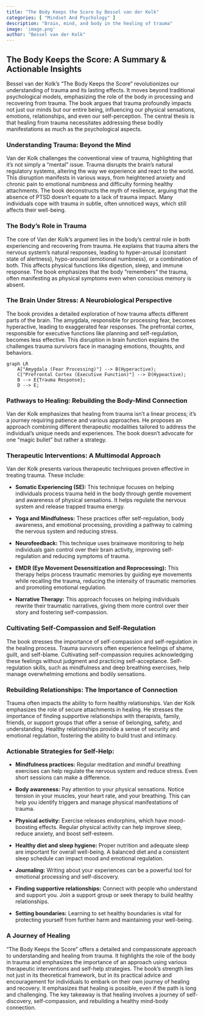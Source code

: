 ```yaml
---
title: "The Body Keeps the Score by Bessel van der Kolk"
categories: [ "Mindset And Psychology" ]
description: "Brain, mind, and body in the healing of trauma"
image: 'image.png'
author: "Bessel van der Kolk"
---
```

## The Body Keeps the Score: A Summary & Actionable Insights

Bessel van der Kolk's "The Body Keeps the Score" revolutionizes our understanding of trauma and its lasting effects. It moves beyond traditional psychological models, emphasizing the role of the body in processing and recovering from trauma. The book argues that trauma profoundly impacts not just our minds but our entire being, influencing our physical sensations, emotions, relationships, and even our self-perception. The central thesis is that healing from trauma necessitates addressing these bodily manifestations as much as the psychological aspects.

### Understanding Trauma: Beyond the Mind

Van der Kolk challenges the conventional view of trauma, highlighting that it's not simply a "mental" issue. Trauma disrupts the brain's natural regulatory systems, altering the way we experience and react to the world. This disruption manifests in various ways, from heightened anxiety and chronic pain to emotional numbness and difficulty forming healthy attachments. The book deconstructs the myth of resilience, arguing that the absence of PTSD doesn't equate to a lack of trauma impact. Many individuals cope with trauma in subtle, often unnoticed ways, which still affects their well-being.

### The Body's Role in Trauma

The core of Van der Kolk's argument lies in the body's central role in both experiencing and recovering from trauma. He explains that trauma alters the nervous system's natural responses, leading to hyper-arousal (constant state of alertness), hypo-arousal (emotional numbness), or a combination of both. This affects physical functions like digestion, sleep, and immune response. The book emphasizes that the body "remembers" the trauma, often manifesting as physical symptoms even when conscious memory is absent.


### The Brain Under Stress: A Neurobiological Perspective

The book provides a detailed exploration of how trauma affects different parts of the brain.  The amygdala, responsible for processing fear, becomes hyperactive, leading to exaggerated fear responses. The prefrontal cortex, responsible for executive functions like planning and self-regulation, becomes less effective. This disruption in brain function explains the challenges trauma survivors face in managing emotions, thoughts, and behaviors.

```mermaid
graph LR
    A["Amygdala (Fear Processing)"] --> B(Hyperactive);
    C["Prefrontal Cortex (Executive Function)"] --> D(Hypoactive);
    B --> E{Trauma Response};
    D --> E;
```

### Pathways to Healing: Rebuilding the Body-Mind Connection

Van der Kolk emphasizes that healing from trauma isn't a linear process; it's a journey requiring patience and various approaches. He proposes an approach combining different therapeutic modalities tailored to address the individual's unique needs and experiences. The book doesn't advocate for one "magic bullet" but rather a strategy.


### Therapeutic Interventions: A Multimodal Approach

Van der Kolk presents various therapeutic techniques proven effective in treating trauma. These include:

* **Somatic Experiencing (SE):** This technique focuses on helping individuals process trauma held in the body through gentle movement and awareness of physical sensations. It helps regulate the nervous system and release trapped trauma energy.

* **Yoga and Mindfulness:** These practices offer self-regulation, body awareness, and emotional processing, providing a pathway to calming the nervous system and reducing stress.

* **Neurofeedback:** This technique uses brainwave monitoring to help individuals gain control over their brain activity, improving self-regulation and reducing symptoms of trauma.

* **EMDR (Eye Movement Desensitization and Reprocessing):** This therapy helps process traumatic memories by guiding eye movements while recalling the trauma, reducing the intensity of traumatic memories and promoting emotional regulation.

* **Narrative Therapy:**  This approach focuses on helping individuals rewrite their traumatic narratives, giving them more control over their story and fostering self-compassion.


### Cultivating Self-Compassion and Self-Regulation

The book stresses the importance of self-compassion and self-regulation in the healing process.  Trauma survivors often experience feelings of shame, guilt, and self-blame.  Cultivating self-compassion requires acknowledging these feelings without judgment and practicing self-acceptance.  Self-regulation skills, such as mindfulness and deep breathing exercises, help manage overwhelming emotions and bodily sensations.


### Rebuilding Relationships: The Importance of Connection

Trauma often impacts the ability to form healthy relationships. Van der Kolk emphasizes the role of secure attachments in healing. He stresses the importance of finding supportive relationships with therapists, family, friends, or support groups that offer a sense of belonging, safety, and understanding. Healthy relationships provide a sense of security and emotional regulation, fostering the ability to build trust and intimacy.


###  Actionable Strategies for Self-Help:

* **Mindfulness practices:** Regular meditation and mindful breathing exercises can help regulate the nervous system and reduce stress.  Even short sessions can make a difference.

* **Body awareness:** Pay attention to your physical sensations. Notice tension in your muscles, your heart rate, and your breathing.  This can help you identify triggers and manage physical manifestations of trauma.

* **Physical activity:** Exercise releases endorphins, which have mood-boosting effects. Regular physical activity can help improve sleep, reduce anxiety, and boost self-esteem.

* **Healthy diet and sleep hygiene:** Proper nutrition and adequate sleep are important for overall well-being. A balanced diet and a consistent sleep schedule can impact mood and emotional regulation.

* **Journaling:** Writing about your experiences can be a powerful tool for emotional processing and self-discovery.

* **Finding supportive relationships:** Connect with people who understand and support you.  Join a support group or seek therapy to build healthy relationships.

* **Setting boundaries:**  Learning to set healthy boundaries is vital for protecting yourself from further harm and maintaining your well-being.


### A Journey of Healing

"The Body Keeps the Score" offers a detailed and compassionate approach to understanding and healing from trauma.  It highlights the role of the body in trauma and emphasizes the importance of an approach using various therapeutic interventions and self-help strategies.  The book’s strength lies not just in its theoretical framework, but in its practical advice and encouragement for individuals to embark on their own journey of healing and recovery.  It emphasizes that healing is possible, even if the path is long and challenging. The key takeaway is that healing involves a journey of self-discovery, self-compassion, and rebuilding a healthy mind-body connection.

